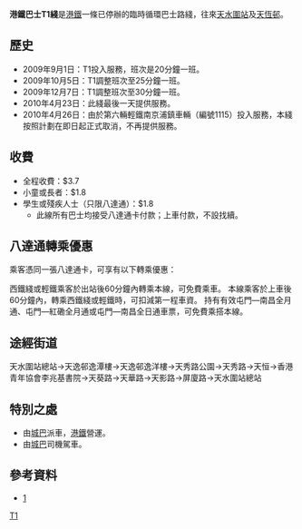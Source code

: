 {{expand|time=2010-03-30T09:25:18+00:00}}
{{Infobox Bus Route
| number=港鐵巴士T1線 
| operator=港鐵巴士
| garage = [[城巴|城巴]]
| length =10公里
| time =30分鐘
| start =[[天水圍站公共運輸交匯處|天水圍站公共運輸交匯處]]
| via = 
| end = [[天恒邨公共運輸交匯處|天恒邨公共運輸交匯處]]
| level =0700、0730、0800、0830、0900
| frequency =30分鐘一班
| Other_route = 無
| vehicle =[[利蘭奧林比安|利蘭奧林比安]]（向城巴租賃，1XX/3XX）
| Fare = $3.7（成人）<br>$1.9（小童）
| compete = 輕鐵751<br>輕鐵761P<br>輕鐵705<br>輕鐵706
| bgcolor = Green
| fontcolor = white
}}

'''港鐵巴士T1綫'''是[[港鐵|港鐵]]一條已停辦的臨時循環巴士路綫，往來[[天水圍站_(西鐵綫)|天水圍站]]及[[天恆邨|天恆邨]]。

==歷史==
*2009年9月1日：T1投入服務，班次是20分鐘一班。
*2009年10月5日：T1調整班次至25分鐘一班。
*2009年12月7日：T1調整班次至30分鐘一班。
*2010年4月23日：此綫最後一天提供服務。 
*2010年4月26日：由於第六輛輕鐵南京浦鎮車輛（編號1115）投入服務，本綫按照計劃在即日起正式取消，不再提供服務。

==收費==
*全程收費：$3.7 
*小童或長者：$1.8 
*學生或殘疾人士（只限八達通）：$1.8 
**此線所有巴士均接受八達通卡付款；上車付款，不設找續。

==八達通轉乘優惠==
乘客憑同一張八達通卡，可享有以下轉乘優惠： 

西鐵綫或輕鐵乘客於出站後60分鐘內轉乘本線，可免費乘車。 
本線乘客於上車後60分鐘內，轉乘西鐵綫或輕鐵時，可扣減第一程車資。 
持有有效屯門—南昌全月通、屯門—紅磡全月通或屯門—南昌全日通車票，可免費乘搭本線。

==途經街道==	
天水圍站總站→天逸邨逸潭樓→天逸邨逸洋樓→天秀路公園→天秀路→天恒→香港青年協會李兆基書院→天葵路→天華路→天影路→屏廈路→天水圍站總站

==特別之處==
*由[[城巴|城巴]]派車，[[港鐵|港鐵]]營運。
*由[[城巴|城巴]]司機駕車。

== 參考資料 ==
{{reflist}}
*[http://www.ushb.net/rtinfo/KCR/MTRT1.php] {{Wayback|url=http://www.ushb.net/rtinfo/KCR/MTRT1.php |date=20100325075631 }}

[[Category:已取消港鐵巴士路線|T1]]

{{HK-bus-stub}}